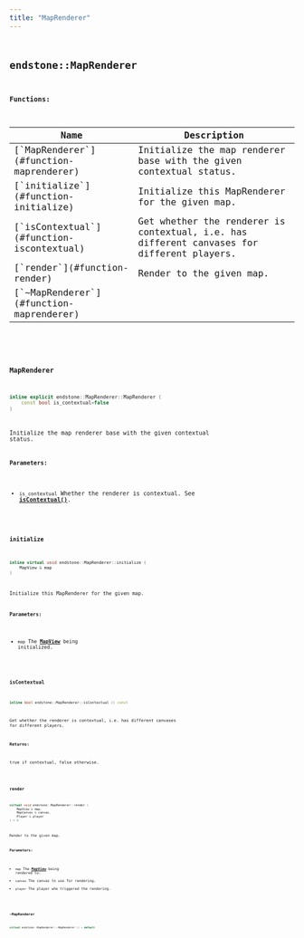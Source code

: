 ```yaml
---
title: "MapRenderer"
---
```


## <code className="doc-symbol doc-symbol-class"/> endstone::MapRenderer

















**Functions:**

<table>
<thead>
   <tr>
      <th>Name</th>
      <th>Description</th>
   </tr>
</thead>
<tbody>
<tr key="classendstone_1_1_map_renderer_1ac44bbcfebbdd168c39e5653ab03805ba">
    <td>[`MapRenderer`](#function-maprenderer)</td>
    <td>Initialize the map renderer base with the given contextual status.</td>
</tr>
<tr key="classendstone_1_1_map_renderer_1aa373a4708be2892341831df75a246bfc">
    <td>[`initialize`](#function-initialize)</td>
    <td>Initialize this MapRenderer for the given map.</td>
</tr>
<tr key="classendstone_1_1_map_renderer_1a2b1e4003332c6d6d04cb86417f857fd3">
    <td>[`isContextual`](#function-iscontextual)</td>
    <td>Get whether the renderer is contextual, i.e. has different canvases for different players.</td>
</tr>
<tr key="classendstone_1_1_map_renderer_1a2ffd5d14ab9ff49f698f187b14159778">
    <td>[`render`](#function-render)</td>
    <td>Render to the given map.</td>
</tr>
<tr key="classendstone_1_1_map_renderer_1a8772440cd8520c99a6ab6b3c5f4d1cbc">
    <td>[`~MapRenderer`](#function-maprenderer)</td>
    <td></td>
</tr>
</tbody>
</table>

### <code className="doc-symbol doc-symbol-function"/> MapRenderer

```cpp
inline explicit endstone::MapRenderer::MapRenderer (
    const bool is_contextual=false
) 
```

Initialize the map renderer base with the given contextual status.



**Parameters:**


* `is_contextual` Whether the renderer is contextual. See [**isContextual()**](classendstone_1_1_map_renderer.md#function-iscontextual). 




        
### <code className="doc-symbol doc-symbol-function"/> initialize

```cpp
inline virtual void endstone::MapRenderer::initialize (
    MapView & map
) 
```

Initialize this MapRenderer for the given map.



**Parameters:**


* `map` The [**MapView**](classendstone_1_1_map_view.md) being initialized. 




        
### <code className="doc-symbol doc-symbol-function"/> isContextual

```cpp
inline bool endstone::MapRenderer::isContextual () const
```

Get whether the renderer is contextual, i.e. has different canvases for different players.



**Returns:**

true if contextual, false otherwise. 





        
### <code className="doc-symbol doc-symbol-function"/> render

```cpp
virtual void endstone::MapRenderer::render (
    MapView & map,
    MapCanvas & canvas,
    Player & player
) = 0
```

Render to the given map.



**Parameters:**


* `map` The [**MapView**](classendstone_1_1_map_view.md) being rendered to. 
* `canvas` The canvas to use for rendering. 
* `player` The player who triggered the rendering. 




        
### <code className="doc-symbol doc-symbol-function"/> ~MapRenderer

```cpp
virtual endstone::MapRenderer::~MapRenderer () = default
```


